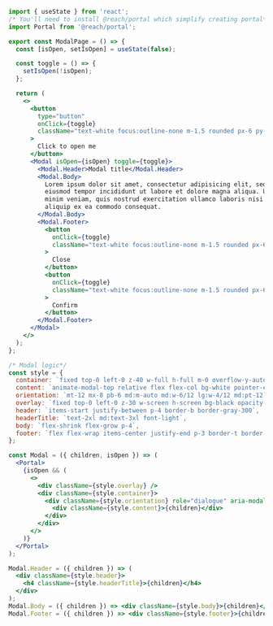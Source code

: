 ```jsx
import { useState } from 'react';
/* You'll need to install @reach/portal which simplify creating portal*/
import Portal from '@reach/portal';

export const ModalPage = () => {
  const [isOpen, setIsOpen] = useState(false);

  const toggle = () => {
    setIsOpen(!isOpen);
  };

  return (
    <>
      <button
        type="button"
        onClick={toggle}
        className="text-white focus:outline-none m-1.5 rounded px-6 py-2 font-medium bg-blue-600"
      >
        Click to open me
      </button>
      <Modal isOpen={isOpen} toggle={toggle}>
        <Modal.Header>Modal title</Modal.Header>
        <Modal.Body>
          Lorem ipsum dolor sit amet, consectetur adipisicing elit, sed do
          eiusmod tempor incididunt ut labore et dolore magna aliqua. Ut enim ad
          minim veniam, quis nostrud exercitation ullamco laboris nisi ut
          aliquip ex ea commodo consequat.
        </Modal.Body>
        <Modal.Footer>
          <button
            onClick={toggle}
            className="text-white focus:outline-none m-1.5 rounded px-6 py-2 font-medium bg-red-500"
          >
            Close
          </button>
          <button
            onClick={toggle}
            className="text-white focus:outline-none m-1.5 rounded px-6 py-2 font-medium bg-blue-600"
          >
            Confirm
          </button>
        </Modal.Footer>
      </Modal>
    </>
  );
};

/* Modal logic*/
const style = {
  container: `fixed top-0 left-0 z-40 w-full h-full m-0 overflow-y-auto`,
  content: `animate-modal-top relative flex flex-col bg-white pointer-events-auto`,
  orientation: `mt-12 mx-8 pb-6 md:m-auto md:w-6/12 lg:w-4/12 md:pt-12`,
  overlay: `fixed top-0 left-0 z-30 w-screen h-screen bg-black opacity-50`,
  header: `items-start justify-between p-4 border-b border-gray-300`,
  headerTitle: `text-2xl md:text-3xl font-light`,
  body: `flex-shrink flex-grow p-4`,
  footer: `flex flex-wrap items-center justify-end p-3 border-t border-gray-300`,
};

const Modal = ({ children, isOpen }) => (
  <Portal>
    {isOpen && (
      <>
        <div className={style.overlay} />
        <div className={style.container}>
          <div className={style.orientation} role="dialogue" aria-modal={true}>
            <div className={style.content}>{children}</div>
          </div>
        </div>
      </>
    )}
  </Portal>
);

Modal.Header = ({ children }) => (
  <div className={style.header}>
    <h4 className={style.headerTitle}>{children}</h4>
  </div>
);
Modal.Body = ({ children }) => <div className={style.body}>{children}</div>;
Modal.Footer = ({ children }) => <div className={style.footer}>{children}</div>;
```
